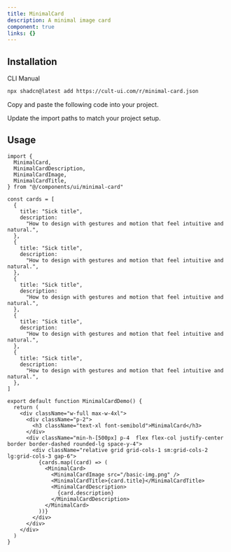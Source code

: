 ```yaml
---
title: MinimalCard
description: A minimal image card
component: true
links: {}
---
```


<ComponentPreview
  name="minimal-card-demo"
  className="[&_.preview>[data-orientation=vertical]]:sm:max-w-[70%]"
  description="All variations"
/>

## Installation

<CodeTabs>

<TabsList>
  <TabsTrigger value="cli">CLI</TabsTrigger>
  <TabsTrigger value="manual">Manual</TabsTrigger>
</TabsList>

<TabsContent value="cli">

```bash
npx shadcn@latest add https://cult-ui.com/r/minimal-card.json
```

</TabsContent>

<TabsContent value="manual">

<Steps>

<Step>Copy and paste the following code into your project.</Step>

<ComponentSource name="minimal-card" />

<Step>Update the import paths to match your project setup.</Step>

</Steps>

</TabsContent>

</CodeTabs>

## Usage

```tsx
import {
  MinimalCard,
  MinimalCardDescription,
  MinimalCardImage,
  MinimalCardTitle,
} from "@/components/ui/minimal-card"
```

```tsx
const cards = [
  {
    title: "Sick title",
    description:
      "How to design with gestures and motion that feel intuitive and natural.",
  },
  {
    title: "Sick title",
    description:
      "How to design with gestures and motion that feel intuitive and natural.",
  },
  {
    title: "Sick title",
    description:
      "How to design with gestures and motion that feel intuitive and natural.",
  },
  {
    title: "Sick title",
    description:
      "How to design with gestures and motion that feel intuitive and natural.",
  },
  {
    title: "Sick title",
    description:
      "How to design with gestures and motion that feel intuitive and natural.",
  },
]

export default function MinimalCardDemo() {
  return (
    <div className="w-full max-w-4xl">
      <div className="p-2">
        <h3 className="text-xl font-semibold">MinimalCard</h3>
      </div>
      <div className="min-h-[500px] p-4  flex flex-col justify-center border border-dashed rounded-lg space-y-4">
        <div className="relative grid grid-cols-1 sm:grid-cols-2 lg:grid-cols-3 gap-6">
          {cards.map((card) => (
            <MinimalCard>
              <MinimalCardImage src="/basic-img.png" />
              <MinimalCardTitle>{card.title}</MinimalCardTitle>
              <MinimalCardDescription>
                {card.description}
              </MinimalCardDescription>
            </MinimalCard>
          ))}
        </div>
      </div>
    </div>
  )
}
```
